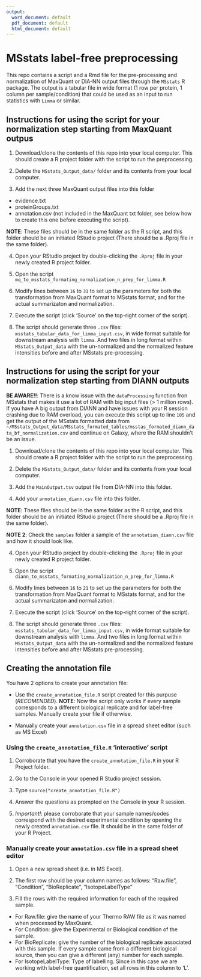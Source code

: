 ```yaml
---
output:
  word_document: default
  pdf_document: default
  html_document: default
---
```

# MSstats label-free preprocessing

This repo contains a script and a Rmd file for the pre-processing and normalization of MaxQuant or DIA-NN output files through the `MSstats` R package. The output is a tabular file in wide format (1 row per protein, 1 column per sample/condition) that could be used as an input to run statistics with `Limma` or similar. 

## Instructions for using the script for your normalization step starting from MaxQuant outpus

1. Download/clone the contents of this repo into your local computer. This should create a R project folder with the script to run the preprocessing. 

2. Delete the `MSstats_Output_data/` folder and its contents from your local computer.

3. Add the next three MaxQuant output files into this folder 

- evidence.txt
- proteinGroups.txt
- annotation.csv (not included in the MaxQuant txt folder, see below how to create this one before executing the script).

**NOTE**: These files should be in the same folder as the R script, and this folder should be an initiated RStudio project (There should be a .Rproj file in the same folder). 

4. Open your RStudio project by double-clicking the `.Rproj` file in your newly created R project folder. 

5. Open the script `mq_to_msstats_formating_normalization_n_prep_for_limma.R`

6. Modify lines between `16` to `31` to set up the parameters for both the transformation from MaxQuant format to MSstats format, and for the actual summarizaton and normalization.

7. Execute the script (click 'Source' on the top-right corner of the script).

8. The script should generate three `.csv` files: `msstats_tabular_data_for_limma_input.csv`, in wide format suitable for downstream analysis with `limma`. And two files in long format within `MSstats_Output_data` with the un-normalized and the normalized feature intensities before and after MSstats pre-processing.

## Instructions for using the script for your normalization step starting from DIANN outputs  

__BE AWARE!!__: There is a know issue with the `dataProcessing` function fron MSstats that makes it use a lot of RAM with big input files (> 1 million rows). If you have A big output from DIANN and have issues with your R session crashing due to RAM overload, you can execute this script up to line `105` and get the output of the MSstats formatted data from  `~/MSstats_Output_data/MSstats_formated_tables/msstas_formated_diann_data_bf_normalization.csv` and continue on Galaxy, where the RAM shouldn't be an issue.

1. Download/clone the contents of this repo into your local computer. This should create a R project folder with the script to run the preprocessing. 

2. Delete the `MSstats_Output_data/` folder and its contents from your local computer.

3. Add the `MainOutput.tsv` output file from DIA-NN into this folder.

4. Add your `annotation_diann.csv` file into this folder.

**NOTE**: These files should be in the same folder as the R script, and this folder should be an initiated RStudio project (There should be a .Rproj file in the same folder). 

**NOTE 2**: Check the `samples` folder a sample of the `annotation_diann.csv` file and how it should look like.

4. Open your RStudio project by double-clicking the `.Rproj` file in your newly created R project folder. 

5. Open the script `diann_to_msstats_formating_normalization_n_prep_for_limma.R`

6. Modify lines between `16` to `21` to set up the parameters for both the transformation from MaxQuant format to MSstats format, and for the actual summarizaton and normalization.

7. Execute the script (click 'Source' on the top-right corner of the script).

8. The script should generate three `.csv` files: `msstats_tabular_data_for_limma_input.csv`, in wide format suitable for downstream analysis with `limma`. And two files in long format within `MSstats_Output_data` with the un-normalized and the normalized feature intensities before and after MSstats pre-processing.

## Creating the annotation file   

You have 2 options to create your annotation file:   

- Use the `create_annotation_file.R` script created for this purpuse (*RECOMENDED*). **NOTE**: Now the script only works if every sample corresponds to a different biological replicate and for label-free samples. Manually create your file if otherwise. 

- Manually create your `annotation.csv` file in a spread sheet editor (such as MS Excel)  


### Using the `create_annotation_file.R` 'interactive' script   

1. Corroborate that you have the `create_annotation_file.R` in your R Project folder.  

2. Go to the Console in your opened R Studio project session.  

3. Type `source("create_annotation_file.R")`

4. Answer the questions as prompted on the Console in your R session.  

5. *Important!*: please corroborate that your sample names/codes correspond with the desired experimental condition by opening the newly created `annotation.csv` file. It should be in the same folder of your R Project.  

### Manually create your `annotation.csv` file in a spread sheet editor  

1. Open a new spread sheet (i.e. in MS Excel).

2. The first row should be your column names as follows: "Raw.file", "Condition", "BioReplicate", "IsotopeLabelType"

3. Fill the rows with the required information for each of the required sample.  
  + For Raw.file: give the name of your Thermo RAW file as it was named when processed by MaxQuant.
  + For Condition: give the Experimental or Biological condition of the sample.
  + For BioReplicate: give the number of the biological replicate associated with this sample. If every sample came from a different biological source, then you can give a different (any) number for each sample.  
  + For IsotopeLabelType: Type of labelling. Since in this case we are working with label-free quantification, set all rows in this column to 'L'.
